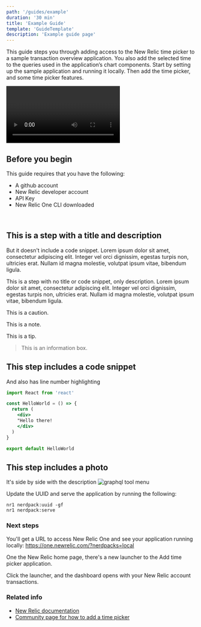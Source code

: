 ```yaml
---
path: '/guides/example'
duration: '30 min'
title: 'Example Guide'
template: 'GuideTemplate'
description: 'Example guide page'
---
```


<Intro>

This guide steps you through adding access to the New Relic time picker to a sample transaction overview application. You also add the selected time to the queries used in the application’s chart components. Start by setting up the sample application and running it locally. Then add the time picker, and some time picker features.

<Video id="zxunt1u1as" type="wistia"/>
</Intro>

## Before you begin
This guide requires that you have the following:

- A github account
- New Relic developer account
- API Key
- New Relic One CLI downloaded

<br/>

<Steps>

<Step>

## This is a step with a title and description
But it doesn't include a code snippet. Lorem ipsum dolor sit amet, consectetur adipiscing elit. Integer vel orci dignissim, egestas turpis non, ultricies erat. Nullam id magna molestie, volutpat ipsum vitae, bibendum ligula.
</Step>

<Step> 

This is a step with no title or code snippet, only description. Lorem ipsum dolor sit amet, consectetur adipiscing elit. Integer vel orci dignissim, egestas turpis non, ultricies erat. Nullam id magna molestie, volutpat ipsum vitae, bibendum ligula.

<Caution>This is a caution.</Caution>

<Important>This is a note.</Important>

<Tip>This is a tip.</Tip>

> This is an information box.

</Step>

<Step>

## This step includes a code snippet
And also has line number highlighting

```jsx lineHighlight=1,3-5
import React from 'react'

const HelloWorld = () => {
  return (
    <div>
    "Hello there!
    </div>
  )
}

export default HelloWorld
```
</Step>

<Step>

## This step includes a photo
It's side by side with the description
<img src="../images/graphql-guide/tools-menu.png" alt="graphql tool menu"/>

</Step>

<Step>

Update the UUID and serve the application by running the following:

```shell lineNumbers=false
nr1 nerdpack:uuid -gf
nr1 nerdpack:serve
```

</Step>

</Steps>

### Next steps

You'll get a URL to access New Relic One and see your application running locally: https://one.newrelic.com/?nerdpacks=local

One the New Relic home page, there's a new launcher to the Add time picker application.

Click the launcher, and the dashboard opens with your New Relic account transactions.


### Related info

- [New Relic documentation](https://docs.newrelic.com)
- [Community page for how to add a time picker](https://discuss.newrelic.com/t/how-to-add-the-time-picker-to-nrql-queries/94268)
